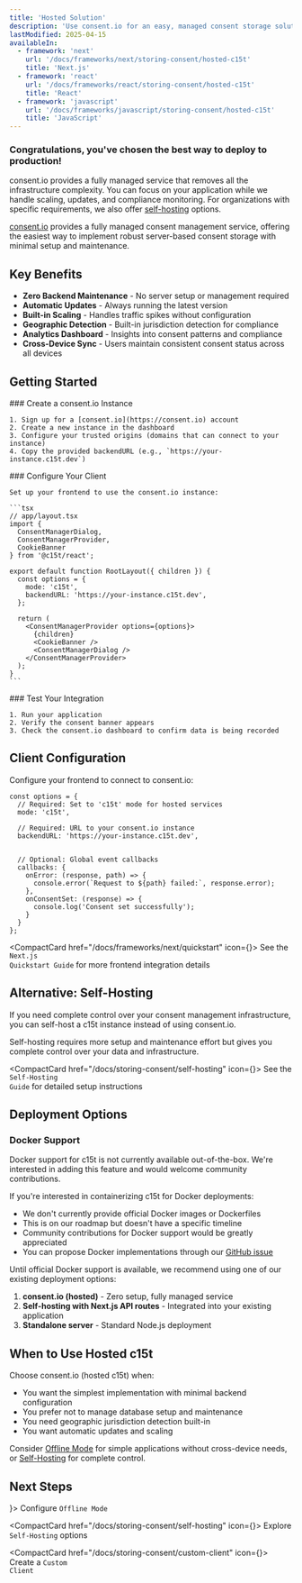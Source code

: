 ```yaml
---
title: 'Hosted Solution'
description: 'Use consent.io for an easy, managed consent storage solution with minimal setup'
lastModified: 2025-04-15
availableIn:
  - framework: 'next'
    url: '/docs/frameworks/next/storing-consent/hosted-c15t'
    title: 'Next.js'
  - framework: 'react'
    url: '/docs/frameworks/react/storing-consent/hosted-c15t'
    title: 'React'
  - framework: 'javascript'
    url: '/docs/frameworks/javascript/storing-consent/hosted-c15t'
    title: 'JavaScript'
---
```



<Callout type="default">
  <h3>Congratulations, you've chosen the best way to deploy to production!</h3>

  consent.io provides a fully managed service that removes all the infrastructure complexity. You can focus on your application while we handle scaling, updates, and compliance monitoring. For organizations with specific requirements, we also offer [self-hosting](/docs/storing-consent/self-hosting) options.
</Callout>

[consent.io](https://consent.io) provides a fully managed consent management service, offering the easiest way to implement robust server-based consent storage with minimal setup and maintenance.

## Key Benefits

- **Zero Backend Maintenance** - No server setup or management required
- **Automatic Updates** - Always running the latest version
- **Built-in Scaling** - Handles traffic spikes without configuration
- **Geographic Detection** - Built-in jurisdiction detection for compliance
- **Analytics Dashboard** - Insights into consent patterns and compliance
- **Cross-Device Sync** - Users maintain consistent consent status across all devices

## Getting Started

<Steps>
  <Step>
    ### Create a consent.io Instance

    1. Sign up for a [consent.io](https://consent.io) account
    2. Create a new instance in the dashboard
    3. Configure your trusted origins (domains that can connect to your instance)
    4. Copy the provided backendURL (e.g., `https://your-instance.c15t.dev`)
  </Step>

  <Step>
    ### Configure Your Client

    Set up your frontend to use the consent.io instance:

    ```tsx
    // app/layout.tsx
    import { 
      ConsentManagerDialog,
      ConsentManagerProvider,
      CookieBanner
    } from '@c15t/react';

    export default function RootLayout({ children }) {
      const options = {
        mode: 'c15t',
        backendURL: 'https://your-instance.c15t.dev',
      };

      return (
        <ConsentManagerProvider options={options}>
          {children}
          <CookieBanner />
          <ConsentManagerDialog />
        </ConsentManagerProvider>
      );
    }
    ```
  </Step>

  <Step>
    ### Test Your Integration

    1. Run your application
    2. Verify the consent banner appears
    3. Check the consent.io dashboard to confirm data is being recorded
  </Step>
</Steps>

## Client Configuration

Configure your frontend to connect to consent.io:

```tsx
const options = {
  // Required: Set to 'c15t' mode for hosted services
  mode: 'c15t',

  // Required: URL to your consent.io instance
  backendURL: 'https://your-instance.c15t.dev',
  
  
  // Optional: Global event callbacks
  callbacks: {
    onError: (response, path) => {
      console.error(`Request to ${path} failed:`, response.error);
    },
    onConsentSet: (response) => {
      console.log('Consent set successfully');
    }
  }
};
```

<CompactCard href="/docs/frameworks/next/quickstart" icon={<RiFlashlightLine size={18} />}>
  See the <code>Next.js Quickstart Guide</code> for more frontend integration details
</CompactCard>

## Alternative: Self-Hosting

If you need complete control over your consent management infrastructure, you can self-host a c15t instance instead of using consent.io.

<Callout type="warning">
  Self-hosting requires more setup and maintenance effort but gives you complete control over your data and infrastructure.
</Callout>

<CompactCard href="/docs/storing-consent/self-hosting" icon={<RiServerLine size={18} />}>
  See the <code>Self-Hosting Guide</code> for detailed setup instructions
</CompactCard>

## Deployment Options

### Docker Support

<Callout type="warning">
  Docker support for c15t is not currently available out-of-the-box. We're interested in adding this feature and would welcome community contributions.
</Callout>

If you're interested in containerizing c15t for Docker deployments:

- We don't currently provide official Docker images or Dockerfiles
- This is on our roadmap but doesn't have a specific timeline
- Community contributions for Docker support would be greatly appreciated
- You can propose Docker implementations through our [GitHub issue](https://github.com/c15t/c15t/issues/162)

Until official Docker support is available, we recommend using one of our existing deployment options:

1. **consent.io (hosted)** - Zero setup, fully managed service
2. **Self-hosting with Next.js API routes** - Integrated into your existing application
3. **Standalone server** - Standard Node.js deployment

## When to Use Hosted c15t

Choose consent.io (hosted c15t) when:

- You want the simplest implementation with minimal backend configuration
- You prefer not to manage database setup and maintenance
- You need geographic jurisdiction detection built-in
- You want automatic updates and scaling

Consider [Offline Mode](/nextjs/storing-consent/offline-mode) for simple applications without cross-device needs, or [Self-Hosting](/nextjs/storing-consent/self-hosting) for complete control.

## Next Steps

<div className="mt-6">
  <CompactCard href="/docs/storing-consent/offline-mode" icon={<RiTimerLine size={18} />}>
    Configure <code>Offline Mode</code>
  </CompactCard>

  <CompactCard href="/docs/storing-consent/self-hosting" icon={<RiServerLine size={18} />}>
    Explore <code>Self-Hosting</code> options
  </CompactCard>

  <CompactCard href="/docs/storing-consent/custom-client" icon={<RiSettings4Line size={18} />}>
    Create a <code>Custom Client</code>
  </CompactCard>
</div>
